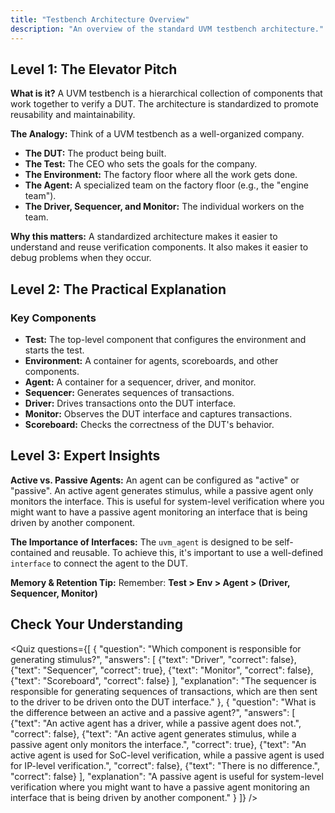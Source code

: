 ```yaml
---
title: "Testbench Architecture Overview"
description: "An overview of the standard UVM testbench architecture."
---
```



## Level 1: The Elevator Pitch

**What is it?** A UVM testbench is a hierarchical collection of components that work together to verify a DUT. The architecture is standardized to promote reusability and maintainability.

**The Analogy:** Think of a UVM testbench as a well-organized company.
- **The DUT:** The product being built.
- **The Test:** The CEO who sets the goals for the company.
- **The Environment:** The factory floor where all the work gets done.
- **The Agent:** A specialized team on the factory floor (e.g., the "engine team").
- **The Driver, Sequencer, and Monitor:** The individual workers on the team.

**Why this matters:** A standardized architecture makes it easier to understand and reuse verification components. It also makes it easier to debug problems when they occur.

## Level 2: The Practical Explanation

<AnimatedUvmTestbenchDiagram />

### Key Components

- **Test:** The top-level component that configures the environment and starts the test.
- **Environment:** A container for agents, scoreboards, and other components.
- **Agent:** A container for a sequencer, driver, and monitor.
- **Sequencer:** Generates sequences of transactions.
- **Driver:** Drives transactions onto the DUT interface.
- **Monitor:** Observes the DUT interface and captures transactions.
- **Scoreboard:** Checks the correctness of the DUT's behavior.

## Level 3: Expert Insights

**Active vs. Passive Agents:** An agent can be configured as "active" or "passive". An active agent generates stimulus, while a passive agent only monitors the interface. This is useful for system-level verification where you might want to have a passive agent monitoring an interface that is being driven by another component.

**The Importance of Interfaces:** The `uvm_agent` is designed to be self-contained and reusable. To achieve this, it's important to use a well-defined `interface` to connect the agent to the DUT.

**Memory & Retention Tip:** Remember: **Test > Env > Agent > (Driver, Sequencer, Monitor)**

## Check Your Understanding

<Quiz questions={[
    {
      "question": "Which component is responsible for generating stimulus?",
      "answers": [
        {"text": "Driver", "correct": false},
        {"text": "Sequencer", "correct": true},
        {"text": "Monitor", "correct": false},
        {"text": "Scoreboard", "correct": false}
      ],
      "explanation": "The sequencer is responsible for generating sequences of transactions, which are then sent to the driver to be driven onto the DUT interface."
    },
    {
      "question": "What is the difference between an active and a passive agent?",
      "answers": [
        {"text": "An active agent has a driver, while a passive agent does not.", "correct": false},
        {"text": "An active agent generates stimulus, while a passive agent only monitors the interface.", "correct": true},
        {"text": "An active agent is used for SoC-level verification, while a passive agent is used for IP-level verification.", "correct": false},
        {"text": "There is no difference.", "correct": false}
      ],
      "explanation": "A passive agent is useful for system-level verification where you might want to have a passive agent monitoring an interface that is being driven by another component."
    }
  ]} />
